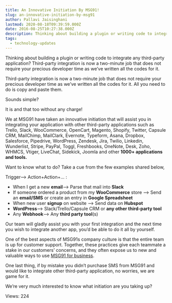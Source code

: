 ```yaml
---
title: An Innovative Initiation By MSG91!
slug: an-innovative-initiation-by-msg91
author: Pallavi Jaisinghani
lastmod: 2020-08-18T09:39:59.000Z
date: 2016-08-25T10:27:38.000Z
description: Thinking about building a plugin or writing code to integrate any third-party application?
tags:
  - technology-updates
---
```

Thinking about building a plugin or writing code to integrate any third-party application? Third-party integration is now a two-minute job that does not require your precious developer time as we’ve written all the codes for it.


Third-party integration is now a two-minute job that does not require your precious developer time as we’ve written all the codes for it. All you need to do is copy and paste them. 

Sounds simple?


It is and that too without any charge!


We at MSG91 have taken an innovative initiation that will assist you in integrating your application with other third-party applications such as Trello, Slack, WooCommerce, OpenCart, Magento, Shopify, Twitter, Capsule CRM, MailChimp, MailClark, Evernote, Typeform, Asana, Dropbox, Salesforce, Pipedrive, WordPress, Zendesk, Jira, Twilio, Linkedin, Wunderlist, Stripe, PayPal, Toggl, Freshbooks, OneNote, Desk, Zoho, WHMCS, Vtiger, LiveChat, Sidekick, Joomla and other **1000+ applications and tools.**


Want to know what to do? Take a cue from the few examples shared below,


Trigger—> Action+Action+… :


* When I get a new **email**—> Parse that mail into **Slack**
* If someone ordered a product from my **WooCommerce** store —> Send an **email/SMS** or create an entry in **Google Spreadsheet**
* When new user **signup** on website —> Send data on **Hubspot**
* **WordPress**—> Slack/Trello/Capsule CRM or **any other third-party tool**
* Any **Webhook**—> Any **third party tool**(s)


Our team will gladly assist you with your first integration and the next time you wish to integrate another app, you’d be able to do it all by yourself. 


One of the best aspects of MSG91s company culture is that the entire team is up for customer support. Together, these practices give each teammate a stake in our customers’ concerns, and they often expose us to new and valuable ways to use  [MSG91 for business](https://msg91.com "SMS for business").


One last thing, if by mistake you didn’t purchase SMS from MSG91 and would like to integrate other third-party application, no worries, we are game for it.


We’re very much interested to know what initiation are you taking up?


 Views: 224


